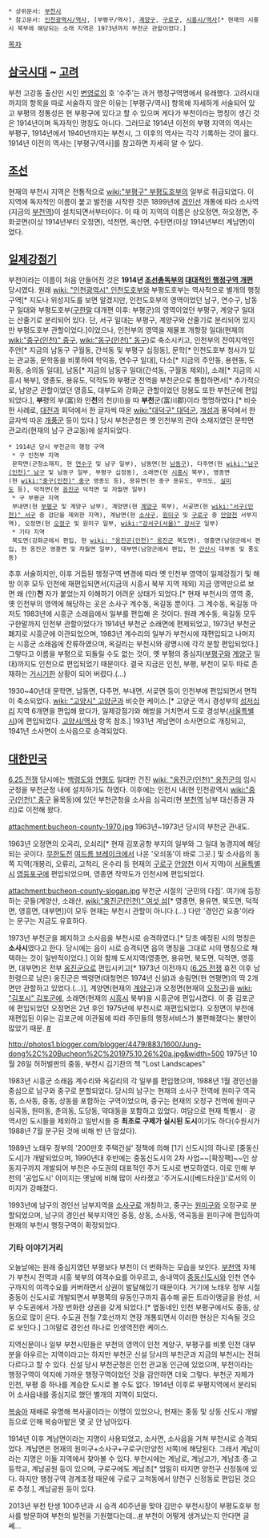  * 상위문서: [[부천시]]
 * 참고문서: [[인천광역시/역사]], [부평구/역사], [[계양구]], [[구로구]], [[시흥시/역사]][* 현재의 시흥시 북부에 해당되는 소래 지역은 1973년까지 부천군 관할이었다.]

[[목차]]
== [[삼국시대]] ~ [[고려]] ==
부천 고강동 출신인 시인 [[변영로]]의 호 ‘수주’는 과거 행정구역명에서 유래했다. 고려시대까지의 항목을 따로 서술하지 않은 이유는 [부평구/역사] 항목에 자세하게 서술되어 있고 부평의 정통성은 현 부평구에 있다고 할 수 있으며 게다가 부천이라는 명칭이 생긴 것은 1914년이며 독자적인 명칭도 아니다. 그러므로 1914년 이전의 부평 지역의 역사는 부평구, 1914년에서 1940년까지는 부천시, 그 이후의 역사는 각각 기록하는 것이 옳다. 1914년 이전의 역사는 [부평구/역사]를 참고하면 자세히 알 수 있다.

== [[조선]] ==
현재의 부천시 지역은 전통적으로 [[wiki:"부평구" 부평도호부]]의 일부로 취급되었다. 이 지역에 독자적인 이름이 붙고 발전을 시작한 것은 1899년에 [[경인선]] 개통에 따라 소사역(지금의 [[부천역]])이 설치되면서부터이다. 이 때 이 지역의 이름은 상오정면, 하오정면, 주화곶면(이상 1914년부터 오정면), 석천면, 옥산면, 수탄면(이상 1914년부터 계남면)이었다.

== [[일제강점기]] ==
부천이라는 이름이 처음 만들어진 것은 '''1914년 [[조선총독부]]의 [[부군면 통폐합|대대적인 행정구역 개편]]''' 당시였다. 원래 [[wiki: "인천광역시" 인천]]도호부와 부평도호부는 역사적으로 별개의 행정구역[* 지도나 위성지도를 보면 알겠지만, 인천도호부의 영역이었던 남구, 연수구, 남동구 일대와 부평도호부([[구한말]] 대개편 이후: 부평군)의 영역이었던 부평구, 계양구 일대는 산줄기로 분리되어 있다. 단, 서구 일대는 부평구, 계양구와 산줄기로 분리되어 있지만 부평도호부 관할이었다.]이었으나, 인천부의 영역을 제물포 개항장 일대(현재의 [[wiki:"중구(인천)" 중구]], [[wiki:"동구(인천)" 동구]])로 축소시키고, 인천부의 잔여지역인 주안[* 지금의 남동구 구월동, 간석동 및 부평구 십정동], 문학[* 인천도호부 청사가 있는 관교동, 문학동을 비롯하여 학익동, 연수구 일대], 다소[* 지금의 주안동, 용현동, 도화동, 숭의동 일대], 남동[* 지금의 남동구 일대(간석동, 구월동 제외)], 소래[* 지금의 시흥시 북부], 영종도, 용유도, 덕적도와 부평군 전역을 부천군으로 통합하면서[* 추가적으로, 남양군 관할이었던 영흥도, 대부도와 강화군 관할이었던 장봉도 또한 부천군에 편입되었다.], '''부'''평의 부(富)와 인'''천'''의 천(川)을 따 '''부천'''군(富川郡)이라 명명하였다.[* 비슷한 사례로, [[대전광역시|대전]]과 회덕에서 한 글자씩 따온 [[wiki:"대덕구" 대덕]]군, [[개성특급시|개성]]과 풍덕에서 한 글자씩 따온 [[개풍군]] 등이 있다.] 당시 부천군청은 옛 인천부의 관아 소재지였던 문학면 관교리(현재의 남구 관교동)에 설치되었다.

 * 1914년 당시 부천군의 행정 구역
  * 구 인천부 지역
  문학면(군청소재지, 현 [[연수구]] 및 남구 일부), 남동면(현 [[남동구]]), 다주면(현 [[wiki:"남구(인천)" 남구]] 및 남동구 일부, 부평구 십정동), 소래면(현 [[시흥시]] 북부), 영종면(현 [[wiki:"중구(인천)" 중구]] 영종도 등), 용유면(현 중구 용유도, 무의도, [[실미도]] 등), 덕적면(현 [[옹진군(인천)|옹진군]] 덕적면 및 자월면 일부)
  * 구 부평군 지역
  부내면(현 [[부평구]] 및 계양구 남부), 계양면(현 [[계양구]] 북부), 서곶면(현 [[wiki:"서구(인천)" 서구]] 중 검단을 제외한 지역), 계남면(현 [[소사구]], [[원미구]] 및 [[구로구]] 중 [[안양천]] 서부지역), 오정면(현 [[오정구]] 및 원미구 일부, [[wiki:"강서구(서울)" 강서구]] 일부)
  * 기타 지역
  북도면(강화군에서 편입, 현 [[wiki: "옹진군(인천)" 옹진군]] 북도면), 영흥면(남양군에서 편입, 현 옹진군 영흥면 및 자월면 일부), 대부면(남양군에서 편입, 현 [[안산시]] 대부동 및 풍도동)

추후 서술하지만, 이후 거듭된 행정구역 변경에 따라 옛 인천부 영역이 일제강점기 및 해방 이후 모두 인천에 재편입되면서(지금의 시흥시 북부 지역 제외) 지금 영역만으로 보면 왜 (인)'''천''' 자가 붙었는지 이해하기 어려운 상태가 되었다.[* 현재 부천시의 영역 중, 옛 인천부의 영역에 해당하는 곳은 소사구 계수동, 옥길동 뿐이다. 그 계수동, 옥길동 마저도 1983년에 시흥군 소래읍에서 일부를 편입해 온 것이다. 원래 계수동, 옥길동 모두 구한말까지 인천부 관할이었다가 1914년 부천군 소래면에 편제되었고, 1973년 부천군 폐지로 시흥군에 이관되었으며, 1983년 계수리의 일부가 부천시에 재편입되고 나머지는 시흥군 소래읍에 잔류하였으며, 옥길리는 부천시와 광명시에 각각 분할 편입되었다.] 그렇다고 이름을 부평으로 되돌릴 수도 없는 것이, 옛 부평의 중심지([[부평구]]와 [[계양구]] 일대)까지도 인천으로 편입되었기 때문이다. 결국 지금은 인천, 부평, 부천이 모두 따로 존재하는 [[거시기]]한 상황이 되어 버렸다.(...)

1930~40년대 문학면, 남동면, 다주면, 부내면, 서곶면 등이 인천부에 편입되면서 면적이 축소되었다. [[wiki: "고양시" 고양]]군과 비슷한 케이스.[* 고양군 역시 경성부의 [[성저십리]] 지역 6개면을 편입해 왔다가, 일제강점기와 해방을 거치면서 도로 경성부([[서울특별시]])에 편입되었다. [[고양시/역사]] 항목 참조.] 1931년 계남면이 소사면으로 개칭되고, 1941년 소사면이 소사읍으로 승격되었다.

== [[대한민국]] ==
[[6.25 전쟁]] 당시에는 [[백령도]]와 [[연평도]] 일대만 건진 [[wiki: "옹진군(인천)" 옹진군]]의 임시 군청을 부천군청 내에 설치하기도 하였다. 이후에는 인천시 내(현 인천광역시 [[wiki:"중구(인천)" 중구]] 율목동)에 있던 부천군청을 소사읍 심곡리(현 [[부천역]] 남부 대신증권 자리)로 이전해 왔다.

attachment:bucheon-county-1970.jpg
1963년~1973년 당시의 부천군 관내도.

1963년 오정면의 오곡리, 오쇠리[* 현재 김포공항 부지의 일부와 그 일대 농경지에 해당되는 곳이다. [[무한도전]] [[여드름 브레이크]]에서 나온 '오쇠동'이 바로 그곳.] 및 소사읍의 동쪽 지역(개봉리, 오류리, 고척리, 온수리 등 현재의 [[구로구]] [[안양천]] 이서 지역)이 [[서울특별시]] [[영등포구]]에 편입되었으며, 영종면 작약도가 인천시에 편입되었다.

attachment:bucheon-county-slogan.jpg
부천군 시절의 '군민의 다짐'. 여기에 등장하는 곳들(계양산, 소래산, [[wiki:"옹진군(인천)" 여섯 섬]][* 영종면, 용유면, 북도면, 덕적면, 영흥면, 대부면])이 모두 현재는 부천시 관할이 아니다.(...) 다만 '경인간 요충'이라는 문구는 지금도 유효하다.

1973년 부천군을 폐지하고 소사읍을 부천시로 승격하였다.[* 당초 예정된 시의 명칭은 '''소사시'''였다고 한다. 당시에는 읍이 시로 승격되면 읍의 명칭을 그대로 시의 명칭으로 채택하는 것이 일반적이었다.] 이와 함께 도서지역(영종면, 용유면, 북도면, 덕적면, 영흥면, 대부면)은 전부 [[옹진군(인천)|옹진군]]으로 편입시키고[* 1973년 이전까지 ([[6.25 전쟁]] 휴전 이후 남한령으로 남은) 옹진군은 백령면(대청면은 1974년 신설)과 송림면(현 연평면)의 딱 2개 면만 관할하고 있었다.(...)], 계양면(현재의 [[계양구]])과 오정면(현재의 [[오정구]])을 [[wiki: "김포시" 김포]]군에, 소래면(현재의 [[시흥시]] 북부)을 시흥군에 편입시켰다. 이 중 김포군에 편입되었던 오정면은 2년 후인 1975년에 부천시로 재편입되었다. 오정면이 부천에 재편입된 이유는 김포군에 이관됨에 따라 주민들의 행정서비스가 불편해졌다는 불만이 많았기 때문. [http://newslibrary.naver.com/viewer/index.nhn?articleId=1973062300329206009&edtNo=2&printCount=1&publishDate=1973-06-23&officeId=00032&pageNo=6&printNo=8534&publishType=00020 #]

http://photos1.blogger.com/blogger/4479/883/1600/Jung-dong%2C%20Bucheon%2C%201975.10.26%20a.jpg&width=500
1975년 10월 26일 
허허벌판의 중동, 부천시
김기찬의 책 "Lost Landscapes"

1983년 시흥군 소래읍 계수리와 옥길리의 각 일부를 편입했으며, 1988년 1월 경인선을 중심으로 남구와 중구로 분할되었다. 당시의 남구는 현재의 소사구 전역에 원미구 역곡동, 소사동, 중동, 상동을 포함하는 구역이었으며, 중구는 현재의 오정구 전역에 원미구 심곡동, 원미동, 춘의동, 도당동, 약대동을 포함하고 있었다. 여담으로 현재 특별시ㆍ광역시인 도시들을 제외하고 일반시들 중 '''최초로 구제가 실시된 도시'''이기도 하다(수원시가 1988년 7월 분구된 것에 비해 반 년 앞섰다).

1989년 노태우 정부의 '200만호 주택건설' 정책에 의해 [1기 신도시]의 하나로 [중동신도시]가 개발되었으며, 1990년대 후반에는 중동신도시의 2차 사업~~[확장팩]~~인 상동지구까지 개발되어 부천은 수도권의 대표적인 주거 도시로 변모하였다. 이로 인해 부천의 '공업도시' 이미지는 옛날에 비해 많이 사라졌고 '주거도시([베드타운])'로서의 이미지가 강해졌다.

1993년에 남구의 경인선 남부지역을 [[소사구]]로 개칭하고, 중구는 [[원미구]]와 오정구로 분할되었으며, 남구의 경인선 북부지역인 중동, 상동, 소사동, 역곡동을 원미구에 편입하여 현재의 부천시 행정구역이 확정되었다.
=== 기타 이야기거리 ===
오늘날에는 원래 중심지였던 부평보다 부천이 더 번화하는 모습을 보인다. [[부천역]] 자체가 부천시 전역과 시흥 북부의 여객수요를 아우르고, 송내역이 [[중동신도시]]와 인천 연수구까지의 여객수요를 커버하면서 상권이 발달해있기 때문이다. 거기에 노태우 정부 시절 중동이 신도시로 개발되면서 부평쪽의 유동인구까지 흡수해 골든 트라이앵글을 완성, 서부 수도권에서 가장 번화한 상권을 갖게 되었다.[* 옆동네인 인천 부평구에서도 중동, 상동으로 많이 온다. 수도권 전철 7호선까지 연장 개통되면서 이러한 현상은 지속될 것으로 보인다.] 그야말로 경인선 하나로 인생역전한 케이스.

지역신문이나 일부 부천시민들은 부천의 영역이 인천 계양구, 부평구를 비롯 인천 대부분을 아우르는 지역이라고는 하지만 부천군 신설 당시의 부천군과 지금의 부천시는 전혀 다르다고 할 수 있다. 신설 당시 부천군청은 인천 관교동 인근에 있었으며, 부천이라는 행정구역이 억지에 가까운 행정구역이었던 것을 감안하면 더욱 그렇다. 부천군 자체가 인천, 부평 중 하나를 계승한 도시로 볼 수도 없다. 1914년 이후로 부평지역에서 분리되어 소사읍내를 중심지로 했던 별개의 지역이 되었다.

[[복숭아]] 재배로 유명해 복사골이라는 이명이 있었으나, 현재는 중동 및 상동 신도시 개발 등으로 인해 복숭아밭은 몇 곳 안 남아있다.

1914년 이후 계남면이라는 지명이 사용되었고, 소사면, 소사읍을 거쳐 부천시로 승격되었다. 계남면은 현재의 원미구+소사구+구로구(안양천 서쪽)에 해당된다. 그래서 계남이라는 지명은 이들 지역에서 찾아볼 수 있다. 부천시에는 계남로, 계남고가, 계남초·중·고등학교, 계남공원 등이 있으며, 구로구에도 계남초[* 엄밀히 따지면 양천구 신정동에 있다. 하지만 행정구역 경계조정 때문에 구로구 고척동에서 양천구 신정동로 편입된 것으로 추정.], 계남공원 등이 있다.

2013년 부천 탄생 100주년과 시 승격 40주년을 맞아 김만수 부천시장이 부평도호부 청사를 방문하여 부천의 발전을 기원했다는데...[http://news.itimes.co.kr/news/articleView.html?idxno=477472 #] 부천이 어떻게 생겨났는지 안다면 글쎄...
